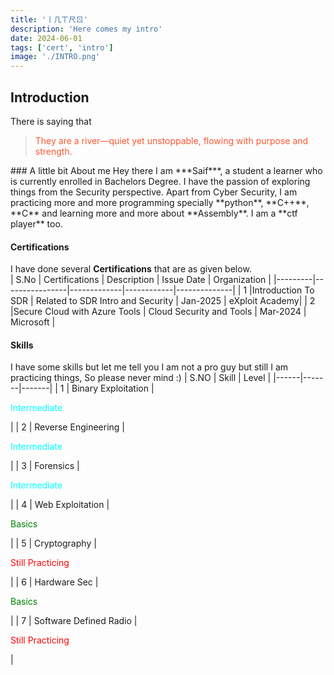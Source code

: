```yaml
---
title: '丨几ㄒ尺ㄖ'
description: 'Here comes my intro'
date: 2024-06-01
tags: ['cert', 'intro']
image: './INTRO.png'
---
```


## Introduction
There is saying that
<blockquote style="color: #ff5733;">

 They are a river—quiet yet unstoppable, flowing with purpose and strength.

</blockquote>
### A little bit About me
    Hey there I am  ***Saif***, a student a learner who is currently enrolled in Bachelors Degree. I have the passion of exploring things from the Security perspective.
    Apart from Cyber Security, I am practicing more and more programming specially **python**, **C++**, **C** and learning more and more about **Assembly**. I am a **ctf player** too.

#### Certifications
I have done several **Certifications** that are as given below.<br />
|  S.No   | Certifications | Description | Issue Date | Organization |
|---------|----------------|-------------|------------|--------------|
|   1     |Introduction To SDR | Related to SDR Intro and Security |  Jan-2025 | eXploit Academy|
|   2     |Secure Cloud with Azure Tools | Cloud Security and Tools | Mar-2024 | Microsoft |

#### Skills
I have some skills but let me tell you I am not a pro guy but still I am practicing things, So please never mind :)
| S.NO | Skill | Level |
|------|-------|-------|
| 1    | Binary Exploitation | <p style="color: cyan;">Intermediate</p> |
| 2    | Reverse Engineering | <p style="color: cyan;">Intermediate</p> |
| 3    | Forensics           | <p style="color: cyan;">Intermediate</p> |
| 4    | Web Exploitation    | <p style="color: green;">Basics</p>       |
| 5    | Cryptography        | <p style="color: red;">Still Practicing</p> |
| 6    | Hardware Sec        | <p style="color: green;">Basics</p>         |
| 7    | Software Defined Radio | <p style="color: red;">Still Practicing</p> |


